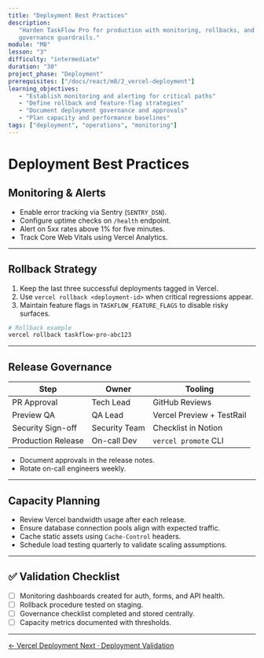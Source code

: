 ```yaml
---
title: "Deployment Best Practices"
description:
   "Harden TaskFlow Pro for production with monitoring, rollbacks, and
   governance guardrails."
module: "M8"
lesson: "3"
difficulty: "intermediate"
duration: "30"
project_phase: "Deployment"
prerequisites: ["/docs/react/m8/2_vercel-deployment"]
learning_objectives:
   - "Establish monitoring and alerting for critical paths"
   - "Define rollback and feature-flag strategies"
   - "Document deployment governance and approvals"
   - "Plan capacity and performance baselines"
tags: ["deployment", "operations", "monitoring"]
---
```


# Deployment Best Practices

## Monitoring & Alerts

-  Enable error tracking via Sentry (`SENTRY_DSN`).
-  Configure uptime checks on `/health` endpoint.
-  Alert on 5xx rates above 1% for five minutes.
-  Track Core Web Vitals using Vercel Analytics.

---

## Rollback Strategy

1. Keep the last three successful deployments tagged in Vercel.
2. Use `vercel rollback <deployment-id>` when critical regressions appear.
3. Maintain feature flags in `TASKFLOW_FEATURE_FLAGS` to disable risky surfaces.

```bash
# Rollback example
vercel rollback taskflow-pro-abc123
```

---

## Release Governance

| Step               | Owner         | Tooling                   |
| ------------------ | ------------- | ------------------------- |
| PR Approval        | Tech Lead     | GitHub Reviews            |
| Preview QA         | QA Lead       | Vercel Preview + TestRail |
| Security Sign-off  | Security Team | Checklist in Notion       |
| Production Release | On-call Dev   | `vercel promote` CLI      |

-  Document approvals in the release notes.
-  Rotate on-call engineers weekly.

---

## Capacity Planning

-  Review Vercel bandwidth usage after each release.
-  Ensure database connection pools align with expected traffic.
-  Cache static assets using `Cache-Control` headers.
-  Schedule load testing quarterly to validate scaling assumptions.

---

## ✅ Validation Checklist

-  [ ] Monitoring dashboards created for auth, forms, and API health.
-  [ ] Rollback procedure tested on staging.
-  [ ] Governance checklist completed and stored centrally.
-  [ ] Capacity metrics documented with thresholds.

---

<div className='mt-8 flex justify-between'>
   <a
      href='/docs/react/m8/2_vercel-deployment'
      className='text-sm font-medium text-muted-foreground hover:text-foreground'
   >
      ← Vercel Deployment
   </a>
   <a
      href='/docs/react/m8/4_deployment-validation'
      className='text-sm font-medium text-primary hover:text-primary/80'
   >
      Next · Deployment Validation
   </a>
</div>
